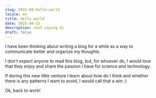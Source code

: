 ```yaml
---
slug: 2025-08-hello-world
locale: en
title: Hello world
date: 2025-08-15
description: Just saying hi
draft: false
---
```


I have been thinking about writing a blog for a while as a way to communicate better and organize my thoughts.

I don't expect anyone to read this blog, but, for whoever do, I would love that they enjoy and share the passion I have for science and technology.

If during this new little venture I learn about how do I think and whether there is any patterns I want to avoid, I would call that a win :)

Ok, back to work!
